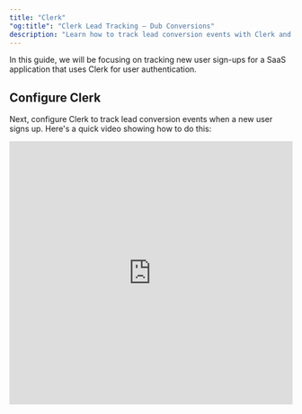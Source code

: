 ```yaml
---
title: "Clerk"
"og:title": "Clerk Lead Tracking – Dub Conversions"
description: "Learn how to track lead conversion events with Clerk and Dub"
---
```



<LeadsIntro />

In this guide, we will be focusing on tracking new user sign-ups for a SaaS application that uses Clerk for user authentication.

<LeadsPrerequisites />

## Configure Clerk

Next, configure Clerk to track lead conversion events when a new user signs up. Here's a quick video showing how to do this:

<iframe
  width="100%"
  height="469px"
  className="rounded-xl"
  src="https://www.loom.com/embed/7338589f0c0c4ee1b71c9f2aa28aac87?sid=04c67f3b-1bec-468a-b0c7-5b24d24cd96e"
  title="Loom video player"
  frameborder="0"
  allow="accelerometer; autoplay; clipboard-write; encrypted-media; gyroscope; picture-in-picture; web-share"
  referrerpolicy="strict-origin-when-cross-origin"
  allowfullscreen
/>

Here's a quick summary of the steps:

<Steps>

  <Step title="Add environment variables">

    Add the following environment variables to your app:

    ```bash
    # get it here: https://dashboard.clerk.com/apps/new
    NEXT_PUBLIC_CLERK_PUBLISHABLE_KEY=your_publishable_key
    CLERK_SECRET_KEY=your_secret_key

    # get it here: https://d.to/tokens
    DUB_API_KEY=your_api_key
    ```

  </Step>

  <Step title="Add a custom claim to your Clerk session token">

    Add the following JSON as a [custom claim](https://clerk.com/docs/references/nextjs/add-onboarding-flow#add-custom-claims-to-your-session-token) to your Clerk session token:

    ```json Clerk Session Token
    {
      "metadata": "{{user.public_metadata}}"
    }
    ```

  </Step>

  <Step title="Extend the `@dub/analytics` package with Clerk's `useUser` hook">

    Extend the [`@dub/analytics` package](/sdks/client-side/introduction) to include a `trackLead` server action.

    ```tsx components/dub-analytics.tsx
    "use client";

    import { trackLead } from "@/actions/track-lead";
    import { useUser } from "@clerk/nextjs";
    import { Analytics, AnalyticsProps } from "@dub/analytics/react";
    import { useEffect } from "react";

    export function DubAnalytics(props: AnalyticsProps) {
      const { user } = useUser();

      useEffect(() => {
        if (!user || user.publicMetadata.dubClickId) return;

        // if the user is loaded but hasn't been persisted to Dub yet, track the lead event
        trackLead({
          id: user.id,
          name: user.fullName!,
          email: user.primaryEmailAddress?.emailAddress,
          avatar: user.imageUrl,
        }).then(async (res) => {
          if (res.ok) await user.reload();
          else console.error(res.error);
        });

        // you can also use an API route instead of a server action
        /*
        fetch("/api/track-lead", {
          method: "POST",
          body: JSON.stringify({
            id: user.id,
            name: user.fullName,
            email: user.primaryEmailAddress?.emailAddress,
            avatar: user.imageUrl,
          }),
        }).then(res => {
          if (res.ok) await user.reload();
          else console.error(res.statusText);
        });
        */
      }, [user]);

      return <Analytics {...props} />;
    }
    ```

    Then, add the `DubAnalytics` component to your app's root layout component:

    ```tsx app/layout.tsx
    import { DubAnalytics } from "@/components/dub-analytics";

    export default function RootLayout({ children }: { children: React.ReactNode }) {
      return (
        <html>
          <body>
            <DubAnalytics />
            {children}
          </body>
        </html>
      );
    }
    ```

  </Step>

  <Step title="Implement the `trackLead` server action">

    On the server side, implement the `trackLead` server action. Alternatively, you can also create an API route instead:

    <CodeGroup>

    ```tsx /actions/track-lead.ts
    // This is a server action
    "use server";

    import { dub } from "@/lib/dub";
    import { clerkClient } from "@clerk/nextjs/server";
    import { cookies } from "next/headers";

    export async function trackLead({
      id,
      name,
      email,
      avatar,
    }: {
      id: string;
      name?: string | null;
      email?: string | null;
      avatar?: string | null;
    }) {
      const cookieStore = await cookies();
      const dubId = cookieStore.get("dub_id")?.value;
      if (dubId) {
        // Send lead event to Dub
        await dub.track.lead({
          clickId: dubId,
          eventName: "Sign Up",
          externalId: id,
          customerName: name,
          customerEmail: email,
          customerAvatar: avatar,
        });

        // Delete the dub_id cookie
        cookieStore.set("dub_id", "", {
          expires: new Date(0),
        });
      }

      const clerk = await clerkClient();
      await clerk.users.updateUser(id, {
        publicMetadata: {
          dubClickId: dubId || "n/a",
        },
      });

      return { ok: true };
    }

    ```

    ```tsx /api/track-lead/route.ts
    // This is an API route
    import { NextRequest, NextResponse } from "next/server";

    export async function POST(req: NextRequest) {
      // read dub_id from the request cookies
      const dubId = req.cookies.get("dub_id")?.value;
      if (dubId) {
        // Send lead event to Dub
        await dub.track.lead({
          clickId: dubId,
          eventName: "Sign Up",
          externalId: id,
          customerName: name,
          customerEmail: email,
          customerAvatar: avatar,
        });
      }

      const clerk = await clerkClient();
      await clerk.users.updateUser(id, {
        publicMetadata: {
          dubClickId: dubId || "n/a",
        },
      });
      const res = NextResponse.json({ ok: true });
      // Delete the dub_id cookie
      res.cookies.set("dub_id", "", {
        expires: new Date(0),
      });
      return res;
    }
    ```

    </CodeGroup>

  </Step>

</Steps>

<LeadsAttributes />

## Example App

To learn more about how to track leads with Clerk, check out the following example app:

<Card
  title="Dub + Clerk Example App"
  icon="github"
  href="https://github.com/dubinc/examples/tree/main/conversions/clerk"
>
  See how to track new user sign-ups with Clerk and the Dub SDK.
</Card>

<LeadsOutro />
